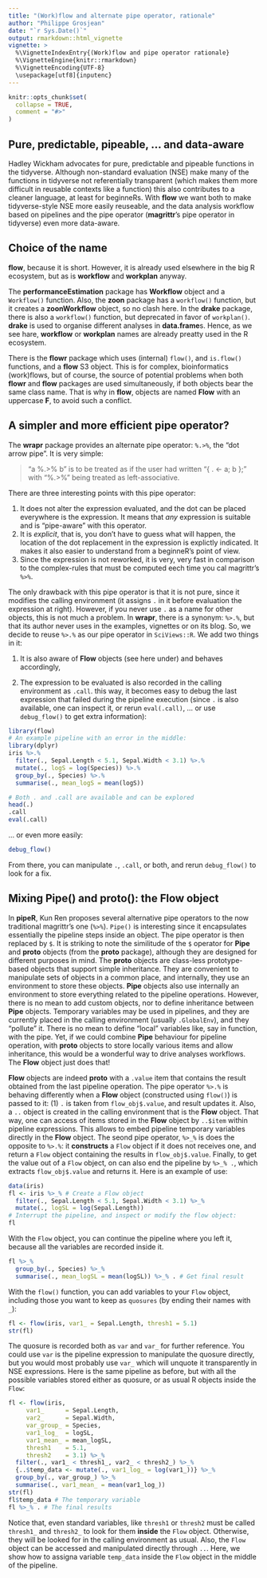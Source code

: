 ```yaml
---
title: "(Work)flow and alternate pipe operator, rationale"
author: "Philippe Grosjean"
date: "`r Sys.Date()`"
output: rmarkdown::html_vignette
vignette: >
  %\VignetteIndexEntry{(Work)flow and pipe operator rationale}
  %\VignetteEngine{knitr::rmarkdown}
  %\VignetteEncoding{UTF-8}
  \usepackage[utf8]{inputenc}
---
```


```r
knitr::opts_chunk$set(
  collapse = TRUE,
  comment = "#>"
)
```

## Pure, predictable, pipeable, ... and data-aware

Hadley Wickham advocates for pure, predictable and pipeable functions in the tidyverse. Although non-standard evaluation (NSE) make many of the functions in tidyverse not referentially transparent (which makes them more difficult in reusable contexts like a function) this also contributes to a cleaner language, at least for beginneRs. With **flow** we want both to make tidyverse-style NSE more easily reuseable, and the data analysis workflow based on pipelines and the pipe operator (**magrittr**'s pipe operator in tidyverse) even more data-aware.


## Choice of the name

**flow**, because it is short. However, it is already used elsewhere in the big R ecosystem, but as is **workflow** and **workplan** anyway.

The **performanceEstimation** package has **Workflow** object and a `Workflow()` function. Also, the **zoon** package has a `workflow()` function, but it creates a **zoonWorkflow** object, so no clash here. In the **drake** package, there is also a `workflow()` function, but deprecated in favor of `workplan()`. **drake** is used to organise different analyses in **data.frame**s. Hence, as we see hare, **workflow** or **workplan** names are already preatty used in the R ecosystem.

There is the **flowr** package which uses (internal) `flow()`, and `is.flow()` functions, and a **flow** S3 object. This is for complex, bioinformatics (work)flows, but of course, the source of potential problems when both **flowr** and **flow** packages are used simultaneously, if both objects bear the same class name. That is why in **flow**, objects are named **Flow** with an uppercase **F**, to avoid such a conflict.


## A simpler and more efficient pipe operator?

The **wrapr** package provides an alternate pipe operator: `%.>%`, the "dot arrow pipe". It is very simple:

> "a %.>% b" is to be treated as if the user had written "{ . <- a; b };" with "%.>%" being treated as left-associative.

There are three interesting points with this pipe operator:

1. It does not alter the expression evaluated, and the dot can be placed everywhere is the expression. It means that _any_ expression is suitable and is "pipe-aware" with this operator.
2. It is _explicit_, that is, you don't have to guess what will happen, the location of the dot replacement in the expression is explictly indicated. It makes it also easier to understand from a beginneR's point of view.
3. Since the expression is not reworked, it is very, very fast in comparison to the complex-rules that must be computed eech time you cal magrittr's `%>%`.

The only drawback with this pipe operator is that it is not pure, since it modifies the calling environment (it assigns `.` in it before evaluation the expression at right). However, if you never use `.` as a name for other objects, this is not much a problem. In **wrapr**, there is a synonym: `%>.%`, but that its author never uses in the examples, vignettes or on its blog. So, we decide to reuse `%>.%` as our pipe operator in `SciViews::R`. We add two things in it:

1. It is also aware of **Flow** objects (see here under) and behaves accordingly,

2. The expression to be evaluated is also recorded in the calling environment as `.call`. this way, it becomes easy to debug the last expression that failed during the pipeline execution (since `.` is also available, one can inspect it, or rerun `eval(.call)`, ... or use `debug_flow()` to get extra information):

```r
library(flow)
# An example pipeline with an error in the middle:
library(dplyr)
iris %>.%
  filter(., Sepal.Length < 5.1, Sepal.Width < 3.1) %>.%
  mutate(., logS = log(Species)) %>.%
  group_by(., Species) %>.%
  summarise(., mean_logS = mean(logS))
```

```r
# Both . and .call are available and can be explored
head(.)
.call
eval(.call)
```

... or even more easily:

```r
debug_flow()
```

From there, you can manipulate `.`, `.call`, or both, and rerun `debug_flow()` to look for a fix.


## Mixing Pipe() and proto(): the Flow object

In **pipeR**, Kun Ren proposes several alternative pipe operators to the now traditional magrittr's one (`%>%`). `Pipe()` is interesting since it encapsulates essentially the pipeline steps inside an object. The pipe operator is then replaced by `$`. It is striking to note the similitude of the `$` operator for **Pipe** and **proto** objects (from the **proto** package), although they are designed for different purposes in mind. The **proto** objects are class-less prototype-based objects that support simple inheritance. They are convenient to manipulate sets of objects in a common place, and internally, they use an environment to store these objects. **Pipe** objects also use internally an environment to store everything related to the pipeline operations. However, there is no mean to add custom objects, nor to define inheritance between **Pipe** objects. Temporary variables may be used in pipelines, and they are currently placed in the calling environment (usually `.GlobalEnv`), and they "pollute" it. There is no mean to define "local" variables like, say in function, with the pipe. Yet, if we could combine **Pipe** behaviour for pipeline operation, with **proto** objects to store locally various items and allow inheritance, this would be a wonderful way to drive analyses workflows. The **Flow** object just does that!

**Flow** objects are indeed **proto** with a `.value` item that contains the result obtained from the last pipeline operation. The pipe operator `%>.%` is behaving differently when a **Flow** object (constructed using `flow()`) is passed to it: (1) `.` is taken from `flow_obj$.value`, and result updates it. Also, a `..` object is created in the calling environment that is the **Flow** object. That way, one can access of items stored in the **Flow** object by `..$item` within pipeline expressions. This allows to embed pipeline temporary variables directly in the **Flow** object. The seond pipe operator, `%>_%` is
does the opposite to `%>.%`: it **constructs** a `Flow` object if it does not
receives one, and return a `Flow` object containing the results in 
`flow_obj$.value`. Finally, to get the value out of a `Flow` object, on can
also end the pipeline by `%>_% .`, which extracts `flow_obj$.value` and returns it. Here is an example of use:

```r
data(iris)
fl <- iris %>_% # Create a Flow object
  filter(., Sepal.Length < 5.1, Sepal.Width < 3.1) %>_%
  mutate(., logSL = log(Sepal.Length))
# Interrupt the pipeline, and inspect or modify the flow object:
fl
```

With the `Flow` object, you can continue the pipeline where you left it, because all the variables are recorded inside it.

```r
fl %>_%
  group_by(., Species) %>_%
  summarise(., mean_logSL = mean(logSL)) %>_% . # Get final result
```

With the `flow()` function, you can add variables to your `Flow` object, including those you want to keep as `quosures` (by ending their names with `_`):

```r
fl <- flow(iris, var1_ = Sepal.Length, thresh1 = 5.1)
str(fl)
```

The quosure is recorded both as `var` and `var_` for further reference. You could use `var` is the pipeline expression to manipulate the quosure directly, but you would most probably use `var_` which will unquote it transparently in NSE expressions. Here is the same pipeline as before, but with all the possible variables stored either as quosure, or as usual R objects inside the `Flow`:

```r
fl <- flow(iris,
     var1_      = Sepal.Length,
     var2_      = Sepal.Width,
     var_group_ = Species,
     var1_log_  = logSL,
     var1_mean_ = mean_logSL,
     thresh1    = 5.1,
     thresh2    = 3.1) %>_%
  filter(., var1_ < thresh1_, var2_ < thresh2_) %>_%
  {..$temp_data <- mutate(., var1_log_ = log(var1_))} %>_%
  group_by(., var_group_) %>_%
  summarise(., var1_mean_ = mean(var1_log_))
str(fl)
fl$temp_data # The temporary variable
fl %>_% . # The final results
```

Notice that, even standard variables, like `thresh1` or `thresh2` must be called `thresh1_` and `thresh2_` to look for them **inside** the `Flow` object. Otherwise, they will be looked for in the calling environment as usual. Also, the `Flow` object can be accessed and manipulated directly through `..`. Here, we show how to assigna variable `temp_data` inside the `Flow` object in the middle of the pipeline.
